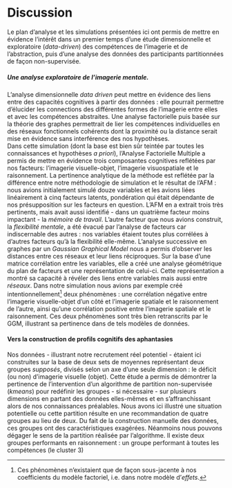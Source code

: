 # Discussion

Le plan d'analyse et les simulations présentées ici ont permis de mettre en évidence l'intérêt dans un premier temps d'une étude dimensionnelle et exploratoire (*data-driven*) des compétences de l'imagerie et de l'abstraction, puis d'une analyse des données des participants partitionnées de façon non-supervisée.

##### Une analyse exploratoire de l'imagerie mentale.

L'analyse dimensionnelle *data driven* peut mettre en évidence des liens entre des capacités cognitives à partir des données : elle pourrait permettre d'élucider les connections des différentes formes de l'imagerie entre elles et avec les compétences abstraites. Une analyse factorielle puis basée sur la théorie des graphes permettrait de lier les compétences individuelles en des réseaux fonctionnels cohérents dont la proximité ou la distance serait mise en évidence sans interférence des nos hypothèses.      
Dans cette simulation (dont la base est bien sûr teintée par toutes les connaissances et hypothèses *a priori*), l'Analyse Factorielle Multiple a permis de mettre en évidence trois composantes cognitives reflétées par nos facteurs: l'imagerie visuelle-objet, l'imagerie visuospatiale et le raisonnement. La pertinence analytique de la méthode est reflétée par la différence entre notre méthodologie de simulation et le résultat de l'AFM : nous avions initialement simulé douze variables et les avions liées linéairement à cinq facteurs latents, pondération qui était dépendante de nos présupposition sur les facteurs en question. L'AFM en a extrait trois très pertinents, mais avait aussi identifié - dans un quatrième facteur moins impactant - la *mémoire de travail*. L'autre facteur que nous avions construit, la *flexibilité mentale*, a été évacué par l'analyse de facteurs car indiscernable des autres : nos variables étaient toutes plus corrélées à d'autres facteurs qu'à la flexibilité elle-même.
L'analyse successive en graphes par un *Gaussian Graphical Model* nous a permis d'observer les distances entre ces réseaux et leur liens réciproques. Sur la base d'une matrice corrélation entre les variables, elle a créé une analyse géométrique du plan de facteurs et une représentation de celui-ci. Cette représentation a montré sa capacité à révéler des liens entre variables mais aussi entre *réseaux*. Dans notre simulation nous avions par exemple créé intentionnellement^[Ces phénomènes n'existaient que de façon sous-jacente à nos coefficients du modèle factoriel, i.e. dans notre modèle d'*effets*.] deux phénomènes : une corrélation négative entre l'imagerie visuelle-objet d'un côté et l'imagerie spatiale et le raisonnement de l'autre, ainsi qu'une corrélation positive entre l'imagerie spatiale et le raisonnement. Ces deux phénomènes sont très bien retranscrits par le GGM, illustrant sa pertinence dans de tels modèles de données.

#### Vers la construction de profils cognitifs des aphantasies

Nos données - illustrant notre recrutement réel potentiel - étaient ici construites sur la base de deux sets de moyennes représentant deux groupes *supposés*, divisés selon un axe d'une seule dimension : le déficit (ou non) d'imagerie visuelle (objet). Cette étude a permis de démontrer la pertinence de l'intervention d'un algorithme de partition non-supervisée (*kmeans*) pour redéfinir les groupes - si nécessaire - sur plusieurs dimensions en partant des données elles-mêmes et en s'affranchissant alors de nos connaissances préalables. Nous avons ici illustré une situation potentielle ou cette partition résulte en une recommandation de quatre groupes au lieu de deux. Du fait de la construction manuelle des données, ces groupes ont des caractéristiques exagérées. Néanmoins nous pouvons dégager le sens de la partition réalisée par l'algorithme. Il existe deux groupes performants en raisonnement : un groupe performant à toutes les compétences (le cluster 3)